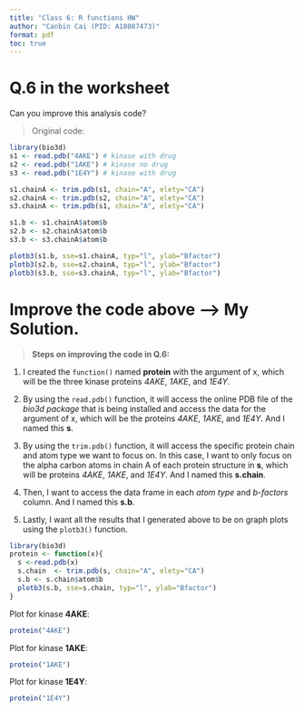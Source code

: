 ```yaml
---
title: "Class 6: R functions HW"
author: "Canbin Cai (PID: A18087473)"
format: pdf
toc: true
---
```


# Q.6 in the worksheet  
Can you improve this analysis code? 

> Original code: 

```r
library(bio3d)
s1 <- read.pdb("4AKE") # kinase with drug
s2 <- read.pdb("1AKE") # kinase no drug
s3 <- read.pdb("1E4Y") # kinase with drug
```

```r
s1.chainA <- trim.pdb(s1, chain="A", elety="CA")
s2.chainA <- trim.pdb(s2, chain="A", elety="CA")
s3.chainA <- trim.pdb(s1, chain="A", elety="CA")
```

```r
s1.b <- s1.chainA$atom$b
s2.b <- s2.chainA$atom$b
s3.b <- s3.chainA$atom$b
```

```r
plotb3(s1.b, sse=s1.chainA, typ="l", ylab="Bfactor")
plotb3(s2.b, sse=s2.chainA, typ="l", ylab="Bfactor")
plotb3(s3.b, sse=s3.chainA, typ="l", ylab="Bfactor")
```

# Improve the code above ---> **My Solution**. 

> **Steps on improving the code in Q.6:**  

1. I created the `function()` named **protein** with the argument of x, which will be the three kinase proteins *4AKE*, *1AKE*, and *1E4Y*. 

2. By using the `read.pdb()` function, it will access the online PDB file of the *bio3d package* that is being installed and access the data for the argument of x, which will be the proteins *4AKE*, *1AKE*, and *1E4Y*. And I named this **s**.     

3. By using the `trim.pdb()` function, it will access the specific protein chain and atom type we want to focus on. In this case, I want to only focus on the alpha carbon atoms in chain A of each protein structure in **s**, which will be proteins *4AKE*, *1AKE*, and *1E4Y*. And I named this **s.chain**. 

4. Then, I want to access the data frame in each *atom type* and *b-factors* column. And I named this **s.b**. 

5. Lastly, I want all the results that I generated above to be on graph plots using the `plotb3()` function.    


```r
library(bio3d)
protein <- function(x){
  s <-read.pdb(x)
  s.chain  <- trim.pdb(s, chain="A", elety="CA") 
  s.b <- s.chain$atom$b
  plotb3(s.b, sse=s.chain, typ="l", ylab="Bfactor")
}
```


Plot for kinase **4AKE**: 
```r
protein("4AKE")
```


Plot for kinase **1AKE**: 
```r
protein("1AKE")
```


Plot for kinase **1E4Y**: 
```r
protein("1E4Y")
```




